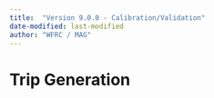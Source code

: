 ```yaml
---
title:  "Version 9.0.0 - Calibration/Validation"
date-modified: last-modified
author: "WFRC / MAG"
---
```


# Trip Generation